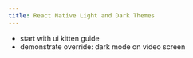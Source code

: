 ```yaml
---
title: React Native Light and Dark Themes
---
```


- start with ui kitten guide
- demonstrate override: dark mode on video screen

<!--- © Aven LLC and Aven Contributors. Licensed under Creative Commons BY-NC-SA 4.0 https://creativecommons.org/licenses/by-nc-sa/4.0/ -->
